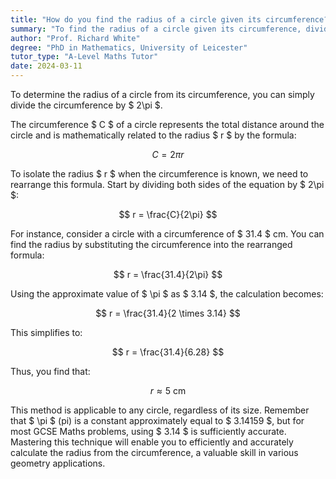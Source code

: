 ```yaml
---
title: "How do you find the radius of a circle given its circumference?"
summary: "To find the radius of a circle given its circumference, divide the circumference by 2π."
author: "Prof. Richard White"
degree: "PhD in Mathematics, University of Leicester"
tutor_type: "A-Level Maths Tutor"
date: 2024-03-11
---
```


To determine the radius of a circle from its circumference, you can simply divide the circumference by $ 2\pi $.

The circumference $ C $ of a circle represents the total distance around the circle and is mathematically related to the radius $ r $ by the formula:

$$
C = 2\pi r
$$

To isolate the radius $ r $ when the circumference is known, we need to rearrange this formula. Start by dividing both sides of the equation by $ 2\pi $:

$$
r = \frac{C}{2\pi}
$$

For instance, consider a circle with a circumference of $ 31.4 $ cm. You can find the radius by substituting the circumference into the rearranged formula:

$$
r = \frac{31.4}{2\pi}
$$

Using the approximate value of $ \pi $ as $ 3.14 $, the calculation becomes:

$$
r = \frac{31.4}{2 \times 3.14}
$$

This simplifies to:

$$
r = \frac{31.4}{6.28}
$$

Thus, you find that:

$$
r \approx 5 \text{ cm}
$$

This method is applicable to any circle, regardless of its size. Remember that $ \pi $ (pi) is a constant approximately equal to $ 3.14159 $, but for most GCSE Maths problems, using $ 3.14 $ is sufficiently accurate. Mastering this technique will enable you to efficiently and accurately calculate the radius from the circumference, a valuable skill in various geometry applications.
    